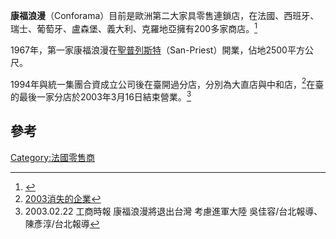 {{Expand language|1=en|time=2020-11-26T09:42:38+00:00}}
'''康福浪漫'''（Conforama）目前是歐洲第二大家具零售連鎖店，在法國、西班牙、瑞士、葡萄牙、盧森堡、義大利、克羅地亞擁有200多家商店。<ref>{{Cite journal|last=Deng|first=Boer|date=26 August 2015|title=Papers with shorter titles get more citations|journal=Nature|doi=10.1038/nature.2015.18246|issn=1476-4687}}</ref>

1967年，第一家康福浪漫在[[聖普列斯特|聖普列斯特]]（San-Priest）開業，佔地2500平方公尺。

1994年與統一集團合資成立公司後在臺開過分店，分別為大直店與中和店，<ref>[http://www.chinamgt.com/article.php?cid=5&id=2770 2003消失的企業]</ref>在臺的最後一家分店於2003年3月16日結束營業。<ref>2003.02.22 工商時報 康福浪漫將退出台灣 考慮進軍大陸 吳佳容/台北報導、陳彥淳/台北報導</ref>

==參考==
{{reflist}}

[[Category:法國零售商|Category:法國零售商]]